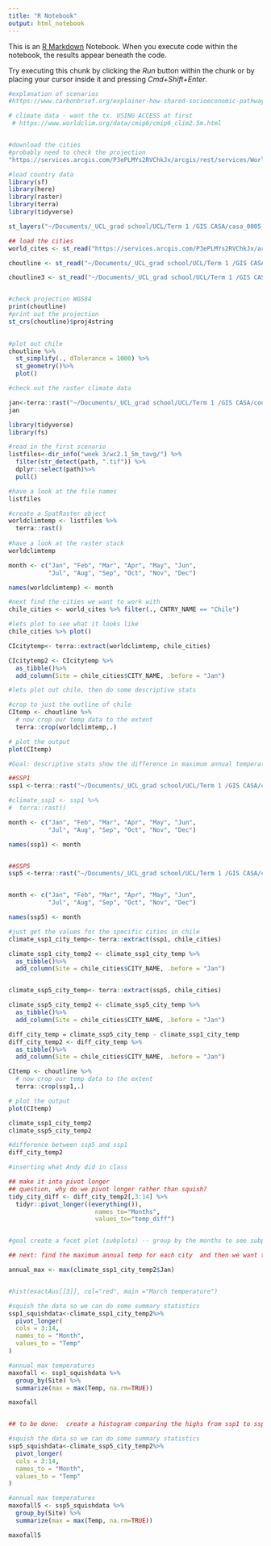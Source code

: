 ```yaml
---
title: "R Notebook"
output: html_notebook
---
```


This is an [R Markdown](http://rmarkdown.rstudio.com) Notebook. When you execute code within the notebook, the results appear beneath the code. 

Try executing this chunk by clicking the *Run* button within the chunk or by placing your cursor inside it and pressing *Cmd+Shift+Enter*. 

```r
#explanation of scenarios
#https://www.carbonbrief.org/explainer-how-shared-socioeconomic-pathways-explore-future-climate-change/

# climate data - want the tx. USING ACCESS at first 
 # https://www.worldclim.org/data/cmip6/cmip6_clim2.5m.html


#download the cities 
#probably need to check the projection 
"https://services.arcgis.com/P3ePLMYs2RVChkJx/arcgis/rest/services/World_Cities/FeatureServer/0/query?outFields=*&where=1%3D1&f=geojson"
```

```r
#load country data
library(sf)
library(here)
library(raster)
library(terra)
library(tidyverse)

st_layers("~/Documents/_UCL_grad school/UCL/Term 1 /GIS CASA/casa_0005_coursework/week 3/gadm41_CHL_shp")

## load the cities 
world_cites <- st_read("https://services.arcgis.com/P3ePLMYs2RVChkJx/arcgis/rest/services/World_Cities/FeatureServer/0/query?outFields=*&where=1%3D1&f=geojson")
```
```r
choutline <- st_read("~/Documents/_UCL_grad school/UCL/Term 1 /GIS CASA/coursework/week 3/gadm41_CHL_shp/gadm41_CHL_0.shp")

choutline3 <- st_read("~/Documents/_UCL_grad school/UCL/Term 1 /GIS CASA/coursework/week 3/gadm41_CHL_shp/gadm41_CHL_3.shp")


#check projection WGS84
print(choutline)
#print out the projection
st_crs(choutline)$proj4string
                     
```
```r
#plot out chile
choutline %>%
  st_simplify(., dTolerance = 1000) %>%
  st_geometry()%>%
  plot()
```

```r
#check out the raster climate data

jan<-terra::rast("~/Documents/_UCL_grad school/UCL/Term 1 /GIS CASA/coursework/week 3/wc2.1_5m_tavg/wc2.1_5m_tavg_01.tif")
jan

library(tidyverse)
library(fs)

#read in the first scenario
listfiles<-dir_info("week 3/wc2.1_5m_tavg/") %>%
  filter(str_detect(path, ".tif")) %>%
  dplyr::select(path)%>%
  pull()

#have a look at the file names 
listfiles
```
```r
#create a SpatRaster object 
worldclimtemp <- listfiles %>%
  terra::rast()
  
#have a look at the raster stack
worldclimtemp
```
```r
month <- c("Jan", "Feb", "Mar", "Apr", "May", "Jun", 
           "Jul", "Aug", "Sep", "Oct", "Nov", "Dec")

names(worldclimtemp) <- month
```

```r
#next find the cities we want to work with 
chile_cities <- world_cites %>% filter(., CNTRY_NAME == "Chile")

#lets plot to see what it looks like
chile_cities %>% plot() 

CIcitytemp<- terra::extract(worldclimtemp, chile_cities)

CIcitytemp2 <- CIcitytemp %>% 
  as_tibble()%>% 
  add_column(Site = chile_cities$CITY_NAME, .before = "Jan")
```

```r
#lets plot out chile, then do some descriptive stats

#crop to just the outline of chile 
CItemp <- choutline %>%
  # now crop our temp data to the extent
  terra::crop(worldclimtemp,.)

# plot the output
plot(CItemp)
```
```r
#Goal: descriptive stats show the difference in maximum annual temperature for key cities between SSP1 and SSP5 for the years 2081-2100

##SSP1 
ssp1 <-terra::rast("~/Documents/_UCL_grad school/UCL/Term 1 /GIS CASA/coursework/week 3/wc2.1_2.5m_tmax_ACCESS-CM2_ssp126_2081-2100.tif")

#climate_ssp1 <- ssp1 %>%
#  terra::rast()

month <- c("Jan", "Feb", "Mar", "Apr", "May", "Jun", 
           "Jul", "Aug", "Sep", "Oct", "Nov", "Dec")

names(ssp1) <- month


##SSP5 
ssp5 <-terra::rast("~/Documents/_UCL_grad school/UCL/Term 1 /GIS CASA/coursework/week 3/wc2.1_2.5m_tmax_ACCESS-CM2_ssp585_2081-2100.tif")


month <- c("Jan", "Feb", "Mar", "Apr", "May", "Jun", 
           "Jul", "Aug", "Sep", "Oct", "Nov", "Dec")

names(ssp5) <- month


```


```r
#just get the values for the specific cities in chile 
climate_ssp1_city_temp<- terra::extract(ssp1, chile_cities)

climate_ssp1_city_temp2 <- climate_ssp1_city_temp %>% 
  as_tibble()%>% 
  add_column(Site = chile_cities$CITY_NAME, .before = "Jan")


climate_ssp5_city_temp<- terra::extract(ssp5, chile_cities)

climate_ssp5_city_temp2 <- climate_ssp5_city_temp %>% 
  as_tibble()%>% 
  add_column(Site = chile_cities$CITY_NAME, .before = "Jan")

diff_city_temp = climate_ssp5_city_temp - climate_ssp1_city_temp
diff_city_temp2 <- diff_city_temp %>% 
  as_tibble()%>% 
  add_column(Site = chile_cities$CITY_NAME, .before = "Jan")
```


```r

CItemp <- choutline %>%
  # now crop our temp data to the extent
  terra::crop(ssp1,.)

# plot the output
plot(CItemp)
```
```r
climate_ssp1_city_temp2
climate_ssp5_city_temp2

#difference between ssp5 and ssp1
diff_city_temp2
```
```r
#inserting what Andy did in class 

## make it into pivot longer 
## question, why do we pivot longer rather than squish? 
tidy_city_diff <- diff_city_temp2[,3:14] %>% 
  tidyr::pivot_longer((everything()), 
                        names_to="Months", 
                        values_to="temp_diff")


#goal create a facet plot (subplots) -- group by the months to see subplots for the months 

```





```r

## next: find the maximum annual temp for each city  and then we want to create a histogram I think 

annual_max <- max(climate_ssp1_city_temp2$Jan)


#hist(exactAus[[3]], col="red", main ="March temperature")

```


```r
#squish the data so we can do some summary statistics 
ssp1_squishdata<-climate_ssp1_city_temp2%>%
  pivot_longer(
  cols = 3:14,
  names_to = "Month",
  values_to = "Temp"
)

#annual max temperatures
maxofall <- ssp1_squishdata %>%
  group_by(Site) %>%
  summarize(max = max(Temp, na.rm=TRUE))

maxofall


## to be done:  create a histogram comparing the highs from ssp1 to ssp5 
```

```r
#squish the data so we can do some summary statistics 
ssp5_squishdata<-climate_ssp5_city_temp2%>%
  pivot_longer(
  cols = 3:14,
  names_to = "Month",
  values_to = "Temp"
)

#annual max temperatures
maxofall5 <- ssp5_squishdata %>%
  group_by(Site) %>%
  summarize(max = max(Temp, na.rm=TRUE))

maxofall5
```


